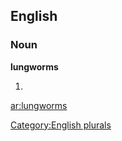==English==

===Noun===
'''lungworms'''

# {{plural of|[[lungworm]]}}

[[Category:English plurals]]

[[ar:lungworms]]